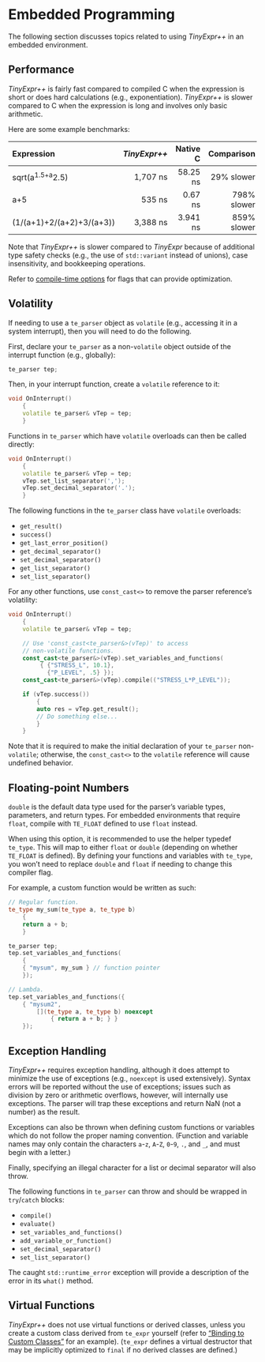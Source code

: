 # Embedded Programming

The following section discusses topics related to using *TinyExpr++* in an
embedded environment\index{embedded systems}.

## Performance {-}

*TinyExpr++* is fairly fast compared to compiled C when the expression is short or does hard calculations (e.g., exponentiation).
*TinyExpr++* is slower compared to C when the expression is long and involves only basic arithmetic.

Here are some example benchmarks:

| Expression | *TinyExpr++* | Native C | Comparison  |
| :------------- |-------------:| -----:|----:|
| sqrt(a^1.5+a^2.5) | 1,707 ns | 58.25 ns | 29% slower |
| a+5 | 535 ns | 0.67 ns | 798% slower |
| (1/(a+1)+2/(a+2)+3/(a+3)) | 3,388 ns | 3.941 ns | 859%  slower |

Note that *TinyExpr++* is slower compared to *TinyExpr* because of additional type safety checks (e.g., the use of `std::variant` instead of unions),
case insensitivity, and bookkeeping operations.

Refer to [compile-time options](#compile-time-options) for flags that can provide optimization.

## Volatility {-}

If needing to use a `te_parser` object as `volatile`
(e.g., accessing it in a system interrupt), then you will need
to do the following.

First, declare your `te_parser` as a non-`volatile` object outside
of the interrupt function (e.g., globally):

```.cpp
te_parser tep;
```
Then, in your interrupt function, create a `volatile` reference to it:

```.cpp
void OnInterrupt()
    {
    volatile te_parser& vTep = tep;
    }
```
Functions in `te_parser` which have `volatile` overloads\index{volatile} can then be
called directly:

```.cpp
void OnInterrupt()
    {
    volatile te_parser& vTep = tep;
    vTep.set_list_separator(',');
    vTep.set_decimal_separator('.');
    }
```
The following functions in the `te_parser` class have `volatile` overloads:

- `get_result()`
- `success()`
- `get_last_error_position()`
- `get_decimal_separator()`
- `set_decimal_separator()`
- `get_list_separator()`
- `set_list_separator()`

For any other functions, use `const_cast<>` to remove the parser
reference's volatility:

```.cpp
void OnInterrupt()
    {
    volatile te_parser& vTep = tep;

    // Use 'const_cast<te_parser&>(vTep)' to access
    // non-volatile functions.
    const_cast<te_parser&>(vTep).set_variables_and_functions(
         { {"STRESS_L", 10.1},
           {"P_LEVEL", .5} });
    const_cast<te_parser&>(vTep).compile(("STRESS_L*P_LEVEL"));

    if (vTep.success())
        {
        auto res = vTep.get_result();
        // Do something else...
        }
    }
```

Note that it is required to make the initial declaration of your
`te_parser` non-`volatile`; otherwise, the `const_cast<>` to the
`volatile` reference will cause undefined behavior.

## Floating-point Numbers {-#fp-numbers}

`double` is the default data type used for the parser's variable types, parameters, and return types.
For embedded environments that require `float`\index{floating-point numbers!\texttt{float} vs. \texttt{double}},
compile with `TE_FLOAT` defined to use `float` instead.

When using this option, it is recommended to use the helper typedef `te_type`.
This will map to either `float` or `double` (depending on whether `TE_FLOAT` is defined).
By defining your functions and variables with `te_type`,
you won't need to replace `double` and `float` if needing to change this compiler flag.

For example, a custom function would be written as such:

```.cpp
// Regular function.
te_type my_sum(te_type a, te_type b)
    {
    return a + b;
    }

te_parser tep;
tep.set_variables_and_functions(
    {
    { "mysum", my_sum } // function pointer
    });

// Lambda.
tep.set_variables_and_functions({
    { "mysum2",
        [](te_type a, te_type b) noexcept
            { return a + b; } }
    });
```

## Exception Handling {-}

*TinyExpr++* requires exception handling\index{exceptions}, although it does attempt to
minimize the use of exceptions (e.g., `noexcept` is used extensively).
Syntax errors will be reported without the use of exceptions;
issues such as division by zero or arithmetic overflows, however,
will internally use exceptions. The parser will trap these
exceptions and return NaN (not a number) as the result.

Exceptions can also be thrown when defining custom functions or variables
which do not follow the proper naming convention.
(Function and variable names may only contain the characters
`a`-`z`, `A`-`Z`, `0`-`9`, `.`, and `_`, and must begin with a letter.)

Finally, specifying an illegal character for a list or decimal separator
will also throw.

The following functions in `te_parser` can throw and should be wrapped
in `try`/`catch` blocks:

- `compile()`
- `evaluate()`
- `set_variables_and_functions()`
- `add_variable_or_function()`
- `set_decimal_separator()`
- `set_list_separator()`

The caught `std::runtime_error` exception will provide a description
of the error in its `what()` method.

## Virtual Functions {-}

*TinyExpr++* does not use virtual functions\index{functions!virtual} or derived classes\index{classes!derived},
unless you create a custom class derived from `te_expr` yourself
(refer to ["Binding to Custom Classes"](#custom-classes) for an example).
(`te_expr` defines a virtual destructor that may be implicitly optimized to
`final` if no derived classes are defined.)
